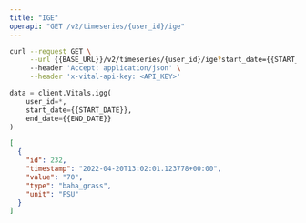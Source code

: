 ```yaml
---
title: "IGE"
openapi: "GET /v2/timeseries/{user_id}/ige"
---
```


<RequestExample>

```bash Bash
curl --request GET \
     --url {{BASE_URL}}/v2/timeseries/{user_id}/ige?start_date={{START_DATE}}&end_date={{END_DATE}} \
     --header 'Accept: application/json' \
     --header 'x-vital-api-key: <API_KEY>'
```

```python Python
data = client.Vitals.igg(
    user_id=*,
    start_date={{START_DATE}},
    end_date={{END_DATE}}
)
```

</RequestExample>

<ResponseExample>

```json Example
[
  {
    "id": 232,
    "timestamp": "2022-04-20T13:02:01.123778+00:00",
    "value": "70",
    "type": "baha_grass",
    "unit": "FSU"
  }
]
```

</ResponseExample>
